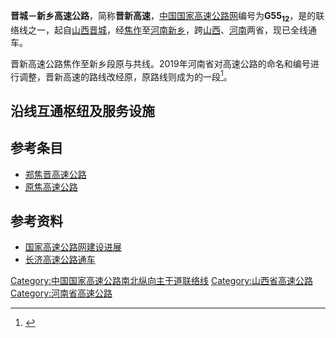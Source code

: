 {{中国高速公路信息框
| 编号 = G5512
| 名称 = 晋城－新乡高速公路
| 地圖 = 
| 路線簡稱 = 晋新
| 最近通車日期 = 2007年
| 规划总里程 = 
| 起點 = [[山西省|山西省]][[晋城市|晋城市]][[城区_(晋城市)|城区]]东上庄立交桥
| 終點 = [[河南省|河南省]][[新乡市|新乡市]][[原阳县|原阳县]]{{China Expwy Name|G4}}立交
| 出口處數 = 
| 服务区数 = 
}}

'''晋城－新乡高速公路'''，简称'''晋新高速'''，[[中国国家高速公路网|中国国家高速公路网]]编号为'''G55<sub>12</sub>'''，是{{China Expwy Name|G55}}的联络线之一，起自[[山西|山西]][[晋城|晋城]]，经[[焦作|焦作]]至[[河南|河南]][[新乡市|新乡]]，跨[[山西|山西]]、[[河南|河南]]两省，现已全线通车。

晋新高速公路焦作至新乡段原与{{China Expwy Name|S28|P=Henan}}共线。2019年河南省对高速公路的命名和编号进行调整，晋新高速的路线改经原{{China Expwy Name|S86|[[原焦高速公路|原焦高速]]|P=Henan}}，原路线则成为{{China Expwy Name|G3511}}的一段<ref>{{cite news |title=河南省高速公路交通标识 大面积调整命名或编号 |url=http://m.xinhuanet.com/ha/2019-06/07/c_1124594033.htm |accessdate=2020-08-06 |date=2019-06-07}}</ref>。

== 沿线互通枢纽及服务设施 ==

{{Start expwy exit box|place=1}}
{{Expwy exit item|place=[[晋城市|晋城市]]|place rows=3|type=MT|name=晋城东|dist start=|road connection={{中国国道名|208}}|comment=}}
{{Expwy exit item|type=H|name=|dist start=|highway connection={{China Expwy Name|G55}}}}
{{Expwy exit item|type=E|name=丹河|dist start=|road connection=晋张线}}
{{Expwy exit item|place=省界|place rows=1|type=B|name=晋豫界|dist start=|road connection=|comment=}}
{{Expwy exit item|place=[[焦作市|焦作市]]|place rows=9|type=E|name=焦作西|dist start=|road connection={{中国国道名|207}}（新园路）|comment=}}
{{Expwy exit item|type=H|name=|dist start=|index=50|highway connection={{China Expwy Name|S49|P=Henan}}<br>{{China Expwy Name|G3511}}（[[济源市|济源]]、[[宝鸡市|宝鸡]]方向）|comment=仅限新乡方向出，晋城方向入}}
{{Expwy exit item|type=S|name=焦作服务区|dist start=}}
{{Expwy exit item|type=H|name=宁郭枢纽|index=60|dist start=|highway connection={{China Expwy Name|G3511}}（[[新乡市|新乡]]、[[菏泽市|菏泽]]方向）}}
{{Expwy exit item|type=E|name=焦作|index=63|dist start=|road connection={{中国省道名|234|P=河南}}（迎宾路）}}
{{Expwy exit item|type=E|name=武陟|index=74|dist start=|road connection={{中国省道名|232|P=河南}}|comment=仅限新乡方向出，晋城方向入}}
{{Expwy exit item|type=E|name=小徐岗|index=76|dist start=|road connection={{中国国道名|234}}<br>{{中国省道名|232|P=河南}}<br>{{中国省道名|309|P=河南}}|comment=仅限晋城方向出，新乡方向入}}
{{Expwy exit item|type=H|name=牛庄枢纽|index=82|dist start=|highway connection={{China Expwy Name|S87|P=Henan}}}}
{{Expwy exit item|type=S|name=武陟服务区|dist start=}}
{{Expwy exit item|place=[[新乡市|新乡市]]|place rows=3|type=E|name=平原新区西|dist start=|road connection={{中国省道名|101|P=河南}}（[[新郑一级路|新郑一级路]]）|comment=仅限新乡方向出，晋城方向入}}
{{Expwy exit item|type=E|name=平原新区东|dist start=|road connection={{中国省道名|227|P=河南}}（郑新大道）}}
{{Expwy exit item|type=MH|name=|dist start=|highway connection={{China Expwy Name|G4}}}}
{{End expwy exit box|place=1}}

== 参考条目 ==
*[[郑焦晋高速公路|郑焦晋高速公路]]
*[[原焦高速公路|原焦高速公路]]

== 参考资料 ==
*[https://web.archive.org/web/20080919091451/http://www.tranbbs.com/news/Construction/news_23893.shtml 国家高速公路网建设进展]
*[http://www.hnsc.com.cn/news/2007/10/09/225603.html 长济高速公路通车] {{Wayback|url=http://www.hnsc.com.cn/news/2007/10/09/225603.html |date=20081004042628 }}

{{中国国家高速公路网}}
{{河南省高速公路}}
{{山西省高速公路}}
{{road-stub}}{{山西小作品}}{{河南小作品}}

[[Category:中国国家高速公路南北纵向主干道联络线|Category:中国国家高速公路南北纵向主干道联络线]]
[[Category:山西省高速公路|Category:山西省高速公路]]
[[Category:河南省高速公路|Category:河南省高速公路]]